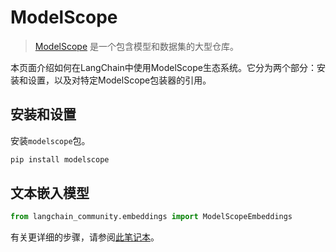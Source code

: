 # ModelScope

>[ModelScope](https://www.modelscope.cn/home) 是一个包含模型和数据集的大型仓库。

本页面介绍如何在LangChain中使用ModelScope生态系统。它分为两个部分：安装和设置，以及对特定ModelScope包装器的引用。

## 安装和设置

安装`modelscope`包。

```bash
pip install modelscope
```

## 文本嵌入模型

```python
from langchain_community.embeddings import ModelScopeEmbeddings
```

有关更详细的步骤，请参阅[此笔记本](/docs/integrations/text_embedding/modelscope_hub)。